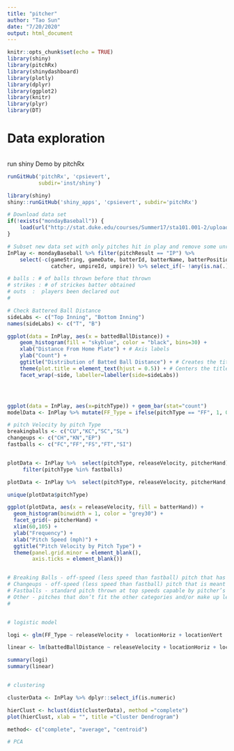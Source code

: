 ```yaml
---
title: "pitcher"
author: "Tao Sun"
date: "7/20/2020"
output: html_document
---
```


```r
knitr::opts_chunk$set(echo = TRUE)
library(shiny)
library(pitchRx)
library(shinydashboard)
library(plotly)
library(dplyr)
library(ggplot2)
library(knitr)
library(plyr)
library(DT)
```

# Data exploration
```r

```

run shiny Demo by pitchRx

```r
runGitHub('pitchRx', 'cpsievert', 
          subdir='inst/shiny')
```
```r
library(shiny)
shiny::runGitHub('shiny_apps', 'cpsievert', subdir='pitchRx')
```





```r
# Download data set 
if(!exists("mondayBaseball")) {
    load(url("http://stat.duke.edu/courses/Summer17/sta101.001-2/uploads/project/mondayBaseball.Rdata"))
}

# Subset new data set with only pitches hit in play and remove some unrelated varables
InPlay <- mondayBaseball %>% filter(pitchResult == "IP") %>% 
    select(-c(gameString, gameDate, batterId, batterName, batterPosition, timesFaced,
              catcher, umpireId, umpire)) %>% select_if(~ !any(is.na(.)))

# balls : # of balls thrown before that thrown
# strikes : # of strickes batter obtained
# outs  :  players been declared out
# 

# Check Battered Ball Distance
sideLabs <- c("Top Inning", "Bottom Inning")
names(sideLabs) <- c("T", "B")

ggplot(data = InPlay, aes(x = battedBallDistance)) +
    geom_histogram(fill = "skyblue", color = "black", bins=30) +
    xlab("Distance From Home Plate") + # Axis labels
    ylab("Count") +
    ggtitle("Distribution of Batted Ball Distance") + # Creates the title
    theme(plot.title = element_text(hjust = 0.5)) + # Centers the title
    facet_wrap(~side, labeller=labeller(side=sideLabs))




ggplot(data = InPlay, aes(x=pitchType)) + geom_bar(stat="count")
modelData <- InPlay %>% mutate(FF_Type = ifelse(pitchType == "FF", 1, 0))

# pitch Velocity by pitch Type
breakingballs <- c("CU","KC","SC","SL")
changeups <- c("CH","KN","EP")
fastballs <- c("FC","FF","FS","FT","SI")


plotData <- InPlay %>%  select(pitchType, releaseVelocity, pitcherHand) %>%
     filter(pitchType %in% fastballs)

plotData <- InPlay %>%  select(pitchType, releaseVelocity, pitcherHand, batterHand, battedBallDistance) %>% filter(pitchType == "FF")

unique(plotData$pitchType)

ggplot(plotData, aes(x = releaseVelocity, fill = batterHand)) +
  geom_histogram(binwidth = 1, color = "grey30") +
  facet_grid(~ pitcherHand) +
  xlim(60,105) +
  ylab("Frequency") +
  xlab("Pitch Speed (mph)") +
  ggtitle("Pitch Velocity by Pitch Type") +
  theme(panel.grid.minor = element_blank(),
        axis.ticks = element_blank())


# Breaking Balls - off-speed (less speed than fastball) pitch that has downward or sideways motion (sometimes both) as it approaches the batter Pitches included: curveball (CU), knuckle curve (KC), screwball (SC), slider (SL)
# Changeups - off-speed (less speed than fastball) pitch that is meant to look like a fastball but approach batter more slowly to confuse the batter’s timing Pitches included: changeup (CH), knuckleball (KN), eephus (EP)
# Fastballs - standard pitch thrown at top speeds capable by pitcher’s Pitches included: cutter (FC), four-seam fastball (FF), splitter (FS), two-seam fastball (FT), sinker (SI)
# Other - pitches that don’t fit the other categories and/or make up less than 0.1% of pitches Pitches included: pitchout (FO/PO), intentional ball (IN), unknown (UN), unidentified (AB & FA)
# 


# logistic model

logi <- glm(FF_Type ~ releaseVelocity +  locationHoriz + locationVert   , family="binomial", data=modelData)

linear <- lm(battedBallDistance ~ releaseVelocity + locationHoriz + locationVert   , data = modelData)

summary(logi)
summary(linear)


# clustering

clusterData <- InPlay %>% dplyr::select_if(is.numeric)

hierClust <- hclust(dist(clusterData), method ="complete")
plot(hierClust, xlab = "", title ="Cluster Dendrogram")

method<- c("complete", "average", "centroid")

# PCA




  
```



